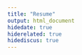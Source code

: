 ```yaml
---
title: "Resume"
output: html_document
hidedate: true
hiderelated: true
hidediscus: true
---
```


<center>
<object data="/resume.pdf" type="application/pdf" >
<embed src="/resume.pdf" type="application/pdf" style="min-height:500vh;width:100%" />
</object>
</center>
